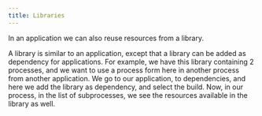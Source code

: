 ```yaml
---
title: Libraries
---
```



In an application we can also reuse resources from a library. 

A library is similar to an application, except that a library can be added as dependency for applications. For example, we have this library containing 2 processes, and we want to use a process form here in another process from another application. We go to our application, to dependencies, and here we add the library as dependency, and select the build. Now, in our process, in the list of subprocesses, we see the resources available in the library as well. 